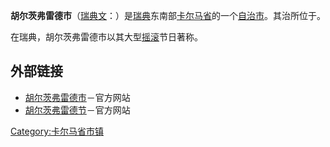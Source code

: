 {{Infobox Kommun|
fullname=Hultsfreds kommun|
coatofarms=[[File:Hultsfred_vapen.svg|100px]]|
county=[[卡尔马省|卡尔马省]]|
province=[[斯莫兰|斯莫兰]]|
capital={{link-en|胡尔茨弗雷德|Hultsfred}}|
map=[[File:Hultsfred_Municipality_in_Kalmar_County.png|200px]]|
arearank=第99名|
area=1,193.06|
arealand=1,127.17|
populationrank=第155名|
population=14,306|
densityrank=第216名|
populationdensity=12.7|
website=http://www.hultsfred.se/|
footnotes=面积与人口统计数据来自[[瑞典统计局|瑞典统计局]]，截至2006年12月31日}}

'''胡尔茨弗雷德市'''（[[瑞典文|瑞典文]]：{{lang|sv|''Hultsfreds kommun''}}）是[[瑞典|瑞典]]东南部[[卡尔马省|卡尔马省]]的一个[[瑞典自治市|自治市]]。其治所位于{{link-en|胡尔茨弗雷德|Hultsfred}}。

在瑞典，胡尔茨弗雷德市以其大型[[摇滚|摇滚]]节日{{link-en|胡尔茨弗雷德节|Hultsfred Festival}}著称。

== 外部链接 ==
* [https://web.archive.org/web/20190928150916/http://www.hultsfred.se/ 胡尔茨弗雷德市]－官方网站
* [https://web.archive.org/web/20080217013115/http://www.rockparty.se/content/english/ 胡尔茨弗雷德节]－官方网站

{{Kalmar County}}
{{Localities in Hultsfred Municipality}}

[[Category:卡尔马省市镇|Category:卡尔马省市镇]]